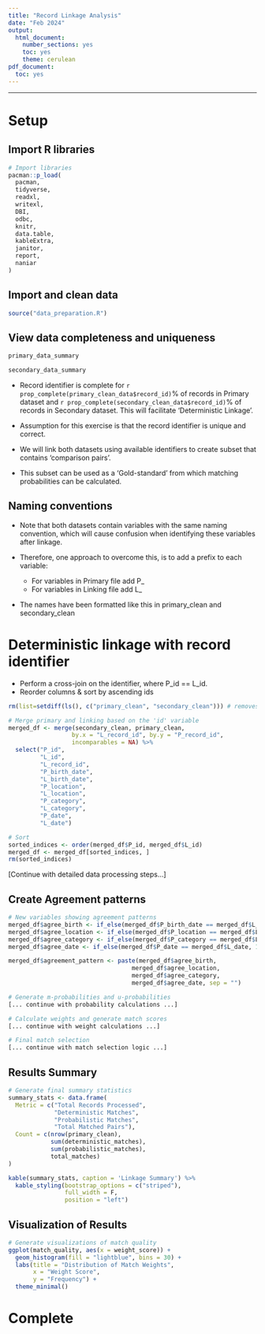 ```yaml
---
title: "Record Linkage Analysis"
date: "Feb 2024"
output: 
  html_document:
    number_sections: yes
    toc: yes
    theme: cerulean 
pdf_document:
  toc: yes
---
```


------------------------------------------------------------------------

# Setup

## Import R libraries

```r
# Import libraries
pacman::p_load(
  pacman,
  tidyverse,
  readxl,
  writexl,
  DBI,
  odbc,
  knitr,
  data.table,
  kableExtra,
  janitor,
  report,
  naniar
)
```

## Import and clean data

```r
source("data_preparation.R")
```

## View data completeness and uniqueness
```r
primary_data_summary
```

```r
secondary_data_summary
```

- Record identifier is complete for `r prop_complete(primary_clean_data$record_id)`% of records in Primary dataset and `r prop_complete(secondary_clean_data$record_id)`% of records in Secondary dataset. This will facilitate 'Deterministic Linkage'.

- Assumption for this exercise is that the record identifier is unique and correct.

- We will link both datasets using available identifiers to create subset that contains 'comparison pairs'.

- This subset can be used as a 'Gold-standard' from which matching probabilities can be calculated.

## Naming conventions

- Note that both datasets contain variables with the same naming convention, which will cause confusion when identifying these variables after linkage.

- Therefore, one approach to overcome this, is to add a prefix to each variable:

    - For variables in Primary file add P_
    - For variables in Linking file add L_
    
- The names have been formatted like this in primary_clean and secondary_clean

# Deterministic linkage with record identifier

- Perform a cross-join on the identifier, where P_id == L_id.
- Reorder columns & sort by ascending ids

```r
rm(list=setdiff(ls(), c("primary_clean", "secondary_clean"))) # removes all unused objects to save memory

# Merge primary and linking based on the 'id' variable
merged_df <- merge(secondary_clean, primary_clean, 
                  by.x = "L_record_id", by.y = "P_record_id", 
                  incomparables = NA) %>%
  select("P_id", 
         "L_id", 
         "L_record_id", 
         "P_birth_date", 
         "L_birth_date",
         "P_location",
         "L_location",
         "P_category", 
         "L_category",
         "P_date",
         "L_date")

# Sort
sorted_indices <- order(merged_df$P_id, merged_df$L_id)
merged_df <- merged_df[sorted_indices, ]
rm(sorted_indices)
```

[Continue with detailed data processing steps...]

## Create Agreement patterns

```r
# New variables showing agreement patterns 
merged_df$agree_birth <- if_else(merged_df$P_birth_date == merged_df$L_birth_date, 1,0,0)
merged_df$agree_location <- if_else(merged_df$P_location == merged_df$L_location, 1,0,0)
merged_df$agree_category <- if_else(merged_df$P_category == merged_df$L_category, 1,0,0)
merged_df$agree_date <- if_else(merged_df$P_date == merged_df$L_date, 1,0,0)

merged_df$agreement_pattern <- paste(merged_df$agree_birth, 
                                   merged_df$agree_location, 
                                   merged_df$agree_category, 
                                   merged_df$agree_date, sep = "")

# Generate m-probabilities and u-probabilities
[... continue with probability calculations ...]

# Calculate weights and generate match scores
[... continue with weight calculations ...]

# Final match selection
[... continue with match selection logic ...]
```

## Results Summary

```r
# Generate final summary statistics
summary_stats <- data.frame(
  Metric = c("Total Records Processed",
             "Deterministic Matches",
             "Probabilistic Matches",
             "Total Matched Pairs"),
  Count = c(nrow(primary_clean),
            sum(deterministic_matches),
            sum(probabilistic_matches),
            total_matches)
)

kable(summary_stats, caption = 'Linkage Summary') %>%
  kable_styling(bootstrap_options = c("striped"), 
                full_width = F, 
                position = "left")
```

## Visualization of Results

```r
# Generate visualizations of match quality
ggplot(match_quality, aes(x = weight_score)) +
  geom_histogram(fill = "lightblue", bins = 30) +
  labs(title = "Distribution of Match Weights",
       x = "Weight Score",
       y = "Frequency") +
  theme_minimal()
```

# Complete